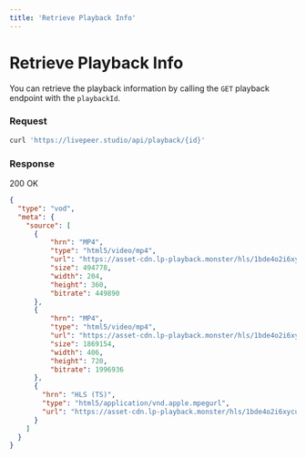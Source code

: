 ```yaml
---
title: 'Retrieve Playback Info'
---
```


# Retrieve Playback Info

You can retrieve the playback information by calling the `GET` playback endpoint with the `playbackId`.

### Request

```bash
curl 'https://livepeer.studio/api/playback/{id}'
```

### Response

200 OK

```json
{
  "type": "vod",
  "meta": {
    "source": [
      {
          "hrn": "MP4",
          "type": "html5/video/mp4",
          "url": "https://asset-cdn.lp-playback.monster/hls/1bde4o2i6xycudoy/static360p0.mp4",
          "size": 494778,
          "width": 204,
          "height": 360,
          "bitrate": 449890
      },
      {
          "hrn": "MP4",
          "type": "html5/video/mp4",
          "url": "https://asset-cdn.lp-playback.monster/hls/1bde4o2i6xycudoy/static720p0.mp4",
          "size": 1869154,
          "width": 406,
          "height": 720,
          "bitrate": 1996936
      },
      {
        "hrn": "HLS (TS)",
        "type": "html5/application/vnd.apple.mpegurl",
        "url": "https://asset-cdn.lp-playback.monster/hls/1bde4o2i6xycudoy/index.m3u8"
      }
    ]
  }
}
```
